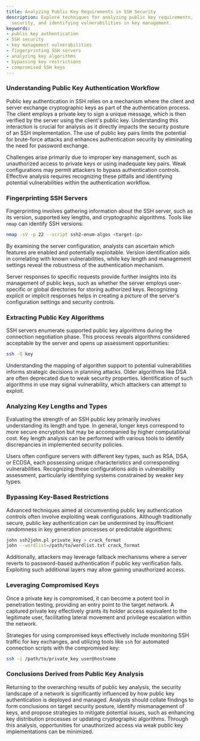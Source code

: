 ```yaml
---
title: Analyzing Public Key Requirements in SSH Security
description: Explore techniques for analyzing public key requirements, enhancing SSH
  security, and identifying vulnerabilities in key management.
keywords:
- public key authentication
- SSH security
- key management vulnerabilities
- fingerprinting SSH servers
- analyzing key algorithms
- bypassing key restrictions
- compromised SSH keys
---
```


### Understanding Public Key Authentication Workflow

Public key authentication in SSH relies on a mechanism where the client and server exchange cryptographic keys as part of the authentication process. The client employs a private key to sign a unique message, which is then verified by the server using the client's public key. Understanding this interaction is crucial for analysis as it directly impacts the security posture of an SSH implementation. The use of public key pairs limits the potential for brute-force attacks and enhances authentication security by eliminating the need for password exchange.

Challenges arise primarily due to improper key management, such as unauthorized access to private keys or using inadequate key pairs. Weak configurations may permit attackers to bypass authentication controls. Effective analysis requires recognizing these pitfalls and identifying potential vulnerabilities within the authentication workflow.

### Fingerprinting SSH Servers

Fingerprinting involves gathering information about the SSH server, such as its version, supported key lengths, and cryptographic algorithms. Tools like `nmap` can identify SSH versions:

```bash
nmap -sV -p 22 --script ssh2-enum-algos <target-ip>
```

By examining the server configuration, analysts can ascertain which features are enabled and potentially exploitable. Version identification aids in correlating with known vulnerabilities, while key length and management settings reveal the robustness of the authentication mechanism.

Server responses to specific requests provide further insights into its management of public keys, such as whether the server employs user-specific or global directories for storing authorized keys. Recognizing explicit or implicit responses helps in creating a picture of the server's configuration settings and security controls.

### Extracting Public Key Algorithms

SSH servers enumerate supported public key algorithms during the connection negotiation phase. This process reveals algorithms considered acceptable by the server and opens up assessment opportunities:

```bash
ssh -Q key
```

Understanding the mapping of algorithm support to potential vulnerabilities informs strategic decisions in planning attacks. Older algorithms like DSA are often deprecated due to weak security properties. Identification of such algorithms in use may signal vulnerability, which attackers can attempt to exploit.

### Analyzing Key Lengths and Types

Evaluating the strength of an SSH public key primarily involves understanding its length and type. In general, longer keys correspond to more secure encryption but may be accompanied by higher computational cost. Key length analysis can be performed with various tools to identify discrepancies in implemented security policies. 

Users often configure servers with different key types, such as RSA, DSA, or ECDSA, each possessing unique characteristics and corresponding vulnerabilities. Recognizing these configurations aids in vulnerability assessment, particularly identifying systems constrained by weaker key types.

### Bypassing Key-Based Restrictions

Advanced techniques aimed at circumventing public key authentication controls often involve exploiting weak configurations. Although traditionally secure, public key authentication can be undermined by insufficient randomness in key generation processes or predictable algorithms:

```bash
john ssh2john.pl private_key > crack_format
john --wordlist=/path/to/wordlist.txt crack_format
```

Additionally, attackers may leverage fallback mechanisms where a server reverts to password-based authentication if public key verification fails. Exploiting such additional layers may allow gaining unauthorized access.

### Leveraging Compromised Keys

Once a private key is compromised, it can become a potent tool in penetration testing, providing an entry point to the target network. A captured private key effectively grants its holder access equivalent to the legitimate user, facilitating lateral movement and privilege escalation within the network.

Strategies for using compromised keys effectively include monitoring SSH traffic for key exchanges, and utilizing tools like `ssh` for automated connection scripts with the compromised key:

```bash
ssh -i /path/to/private_key user@hostname
```

### Conclusions Derived from Public Key Analysis

Returning to the overarching results of public key analysis, the security landscape of a network is significantly influenced by how public key authentication is deployed and managed. Analysts should collate findings to form conclusions on target security posture, identify mismanagement of keys, and propose strategies to mitigate potential issues, such as enhancing key distribution processes or updating cryptographic algorithms. Through this analysis, opportunities for unauthorized access via weak public key implementations can be minimized.